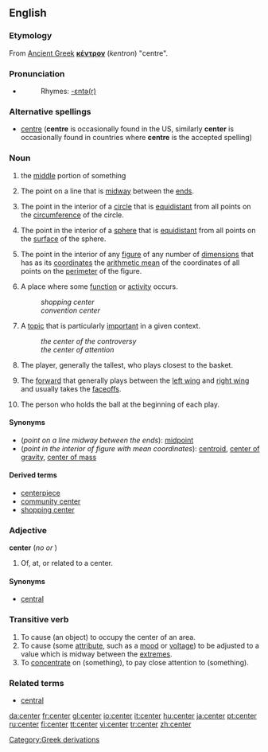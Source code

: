 ==English==

===Etymology===
[[Category:Greek derivations]]
From [[Ancient Greek]] '''[[κέντρον]]''' (''kentron'') "centre".

===Pronunciation===
*{{audio|en-us-center.ogg|Audio (US)}}
*:Rhymes: [[Rhymes:English:-ɛntə(r)|-ɛntə(r)]]

===Alternative spellings===
* {{italbrac|Commonwealth English}} [[centre]] ('''centre''' is occasionally found in the US, similarly '''center''' is occasionally found in countries where '''centre''' is the accepted spelling)

===Noun===
{{en-noun}}

# the [[middle]] portion of something
# {{geometry}} The point on a line that is [[midway]] between the [[end]]s.
# {{geometry}} The point in the interior of a [[circle]] that is [[equidistant]] from all points on the [[circumference]] of the circle.
# {{geometry}} The point in the interior of a [[sphere]] that is [[equidistant]] from all points on the [[surface]] of the sphere.
# {{geometry}} The point in the interior of any [[figure]] of any number of [[dimension]]s that has as its [[coordinates]] the [[arithmetic mean]] of the coordinates of all points on the [[perimeter]] of the figure.
# A place where some [[function]] or [[activity]] occurs.
#:''shopping center''
#:''convention center''
# A [[topic]] that is particularly [[important]] in a given context.
#:''the center of the controversy''
#:''the center of attention''
# {{basketball}} The player, generally the tallest, who plays closest to the basket.
# {{Icehockey}} The [[forward]] that generally plays between the [[left wing]] and [[right wing]] and usually takes the [[faceoff]]s.
# {{fb}} The person who holds the ball at the beginning of each play.

====Synonyms====
*(''point on a line midway between the ends''): [[midpoint]]
*(''point in the interior of figure with mean coordinates''): [[centroid]], [[center of gravity]], [[center of mass]]

====Derived terms====
*[[centerpiece]]
*[[community center]]
*[[shopping center]]

{{center-centre-noun}}

===Adjective===
'''center''' (''no {{compar}} or {{superl}}'')

# Of, at, or related to a center.

====Synonyms====
*[[central]]

{{center-centre-adj}}

===Transitive verb===
{{en-verb}}

# To cause (an object) to occupy the center of an area.
# To cause (some [[attribute]], such as a [[mood]] or [[voltage]]) to be adjusted to a value which is midway between the [[extreme]]s.
# To [[concentrate]] on (something), to pay close attention to (something).

{{center-centre-verb}}

===Related terms===
*[[central]]

[[da:center]]
[[fr:center]]
[[gl:center]]
[[io:center]]
[[it:center]]
[[hu:center]]
[[ja:center]]
[[pt:center]]
[[ru:center]]
[[fi:center]]
[[tt:center]]
[[vi:center]]
[[tr:center]]
[[zh:center]]